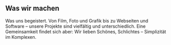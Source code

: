 
## Was wir machen

Was uns begeistert. Von Film, Foto und Grafik bis zu Webseiten und
Software – unsere Projekte sind vielfältig und unterschiedlich. Eine
Gemeinsamkeit findet sich aber: Wir lieben Schönes, Schlichtes – Simplizität im
Komplexen.
